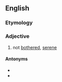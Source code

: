 ==English==

===Etymology===
{{prefix|en|un|bothered}}

===Adjective===
{{en-adj}}

# not [[bothered]], [[serene]]

====Antonyms====
* {{l|en|bothered}}
* {{l|en|upset}}